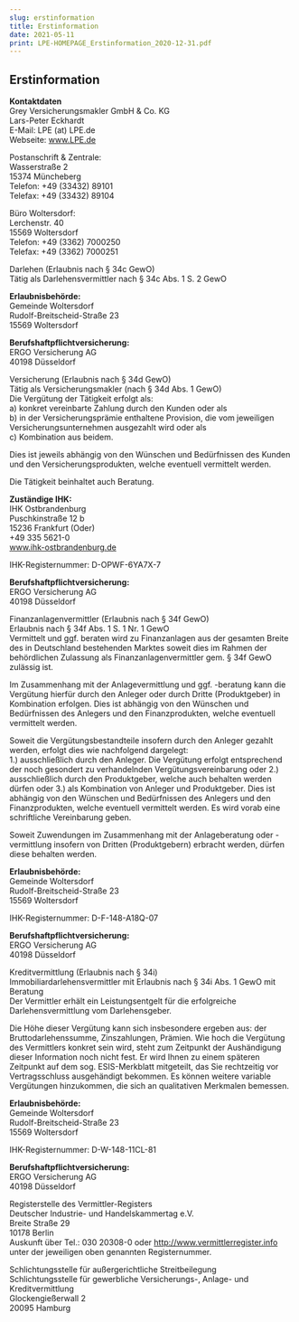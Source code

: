 ```yaml
---
slug: erstinformation
title: Erstinformation
date: 2021-05-11
print: LPE-HOMEPAGE_Erstinformation_2020-12-31.pdf
---
```


## Erstinformation

**Kontaktdaten**<br/>
Grey Versicherungsmakler GmbH & Co. KG<br/>
Lars-Peter Eckhardt<br/>
E-Mail: LPE (at) LPE.de<br/>
Webseite: www.LPE.de

Postanschrift & Zentrale:<br/>
Wasserstraße 2<br/>
15374 Müncheberg<br/>
Telefon: +49 (33432) 89101<br/>
Telefax: +49 (33432) 89104<br/>

Büro Woltersdorf:<br/>
Lerchenstr. 40<br/>
15569 Woltersdorf<br/>
Telefon: +49 (3362) 7000250<br/>
Telefax: +49 (3362) 7000251<br/>

Darlehen (Erlaubnis nach § 34c GewO)<br/>
Tätig als Darlehensvermittler nach § 34c Abs. 1 S. 2 GewO<br/>

**Erlaubnisbehörde:**<br/>
Gemeinde Woltersdorf<br/>
Rudolf-Breitscheid-Straße 23<br/>
15569 Woltersdorf

**Berufshaftpflichtversicherung:**<br/>
ERGO Versicherung AG<br/>
40198 Düsseldorf

Versicherung (Erlaubnis nach § 34d GewO)<br/>
Tätig als Versicherungsmakler (nach § 34d Abs. 1 GewO)<br/>
Die Vergütung der Tätigkeit erfolgt als:<br/>
a) konkret vereinbarte Zahlung durch den Kunden oder als<br/>
b) in der Versicherungsprämie enthaltene Provision, die vom jeweiligen Versicherungsunternehmen ausgezahlt wird oder als<br/>
c) Kombination aus beidem.<br/>

Dies ist jeweils abhängig von den Wünschen und Bedürfnissen des Kunden und den Versicherungsprodukten, welche eventuell vermittelt werden.<br/>

Die Tätigkeit beinhaltet auch Beratung.<br/>

**Zuständige IHK:**<br/>
IHK Ostbrandenburg<br/>
Puschkinstraße 12 b<br/>
15236 Frankfurt (Oder)<br/>
+49 335 5621-0<br/>
www.ihk-ostbrandenburg.de

IHK-Registernummer: D-OPWF-6YA7X-7

**Berufshaftpflichtversicherung:**<br/>
ERGO Versicherung AG<br/>
40198 Düsseldorf

Finanzanlagenvermittler (Erlaubnis nach § 34f GewO)<br/>
Erlaubnis nach § 34f Abs. 1 S. 1 Nr. 1 GewO<br/>
Vermittelt und ggf. beraten wird zu Finanzanlagen aus der gesamten Breite des in Deutschland bestehenden Marktes soweit dies im Rahmen der behördlichen Zulassung als Finanzanlagenvermittler gem. § 34f GewO zulässig ist.

Im Zusammenhang mit der Anlagevermittlung und ggf. -beratung kann die Vergütung hierfür durch den Anleger oder durch Dritte (Produktgeber) in Kombination erfolgen. Dies ist abhängig von den Wünschen und Bedürfnissen des Anlegers und den Finanzprodukten, welche eventuell vermittelt werden.

Soweit die Vergütungsbestandteile insofern durch den Anleger gezahlt werden, erfolgt dies wie nachfolgend dargelegt:<br/>
1.) ausschließlich durch den Anleger. Die Vergütung erfolgt entsprechend der noch gesondert zu verhandelnden Vergütungsvereinbarung oder 2.) ausschließlich durch den Produktgeber, welche auch behalten werden dürfen oder 3.) als Kombination von Anleger und Produktgeber. Dies ist abhängig von den Wünschen und Bedürfnissen des Anlegers und den Finanzprodukten, welche eventuell vermittelt werden. Es wird vorab eine schriftliche Vereinbarung geben.<br/>

Soweit Zuwendungen im Zusammenhang mit der Anlageberatung oder -vermittlung insofern von Dritten (Produktgebern) erbracht werden, dürfen diese behalten werden.<br/>

**Erlaubnisbehörde:**<br/>
Gemeinde Woltersdorf<br/>
Rudolf-Breitscheid-Straße 23<br/>
15569 Woltersdorf

IHK-Registernummer: D-F-148-A18Q-07

**Berufshaftpflichtversicherung:**<br/>
ERGO Versicherung AG<br/>
40198 Düsseldorf

Kreditvermittlung (Erlaubnis nach § 34i)<br/>
Immobiliardarlehensvermittler mit Erlaubnis nach § 34i Abs. 1 GewO mit Beratung<br/>
Der Vermittler erhält ein Leistungsentgelt für die erfolgreiche Darlehensvermittlung vom Darlehensgeber.

Die Höhe dieser Vergütung kann sich insbesondere ergeben aus: der Bruttodarlehenssumme, Zinszahlungen, Prämien. Wie hoch die Vergütung des Vermittlers konkret sein wird, steht zum Zeitpunkt der Aushändigung dieser Information noch nicht fest. Er wird Ihnen zu einem späteren Zeitpunkt auf dem sog. ESIS-Merkblatt mitgeteilt, das Sie rechtzeitig vor Vertragsschluss ausgehändigt bekommen. Es können weitere variable Vergütungen hinzukommen, die sich an qualitativen Merkmalen bemessen.

**Erlaubnisbehörde:**<br/>
Gemeinde Woltersdorf<br/>
Rudolf-Breitscheid-Straße 23<br/>
15569 Woltersdorf

IHK-Registernummer: D-W-148-11CL-81

**Berufshaftpflichtversicherung:**<br/>
ERGO Versicherung AG<br/>
40198 Düsseldorf

Registerstelle des Vermittler-Registers<br/>
Deutscher Industrie- und Handelskammertag e.V.<br/>
Breite Straße 29<br/>
10178 Berlin<br/>
Auskunft über Tel.: 030 20308-0 oder http://www.vermittlerregister.info unter der jeweiligen oben genannten Registernummer.

Schlichtungsstelle für außergerichtliche Streitbeilegung<br/>
Schlichtungsstelle für gewerbliche Versicherungs-, Anlage- und Kreditvermittlung<br/>
Glockengießerwall 2<br/>
20095 Hamburg

